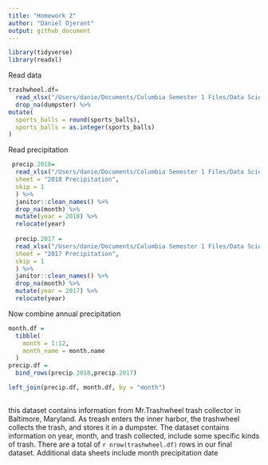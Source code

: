 ```yaml
---
title: "Homework 2"
author: "Daniel Ojerant"
output: github_document
---
```


```r
library(tidyverse)
library(readxl)
```


Read data
```r
trashwheel.df=
  read_xlsx("/Users/danie/Documents/Columbia Semester 1 Files/Data Science  R Code/Data Wrangling/p8105_hw2_do2381/Trash-Wheel-Collection-Totals-8-6-19.xlsx", range = cell_cols("A:N")) %>% janitor::clean_names() %>% 
  drop_na(dumpster) %>% 
mutate(
  sports_balls = round(sports_balls),
  sports_balls = as.integer(sports_balls)
)
```

Read precipitation

```r
 precip.2018=
  read_xlsx("/Users/danie/Documents/Columbia Semester 1 Files/Data Science  R Code/Data Wrangling/p8105_hw2_do2381/Trash-Wheel-Collection-Totals-8-6-19.xlsx",
  sheet = "2018 Precipitation",
  skip = 1
  ) %>% 
  janitor::clean_names() %>% 
  drop_na(month) %>% 
  mutate(year = 2018) %>% 
  relocate(year)
  
  precip.2017 =
  read_xlsx("/Users/danie/Documents/Columbia Semester 1 Files/Data Science  R Code/Data Wrangling/p8105_hw2_do2381/Trash-Wheel-Collection-Totals-8-6-19.xlsx",
  sheet = "2017 Precipitation",
  skip = 1
  ) %>% 
  janitor::clean_names() %>% 
  drop_na(month) %>% 
  mutate(year = 2017) %>% 
  relocate(year)
```

Now combine annual precipitation
```r
month.df =
  tibble(
    month = 1:12,
    month_name = month.name
  )
precip.df =
  bind_rows(precip.2018,precip.2017)

left_join(precip.df, month.df, by = "month")
  
```

this dataset contains information from Mr.Trashwheel trash collector in Baltimore, Maryland. As treash enters the inner harbor, the trashwheel collects the trash, and stores it in a dumpster. The dataset contains information on year, month, and trash collected, include some specific kinds of trash. There are a total of `r nrow(trashwheel.df)` rows in our final dataset. Additional data sheets include month precipitation date


